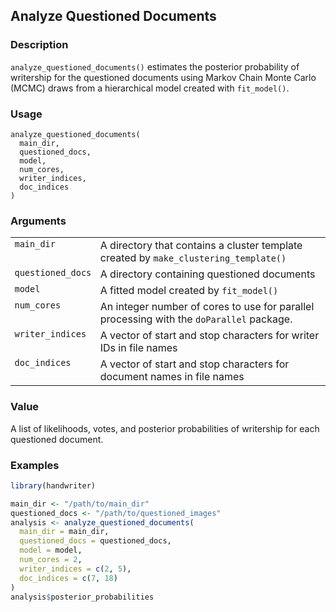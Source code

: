 ## Analyze Questioned Documents {.unnumbered}


### Description

<code>analyze_questioned_documents()</code> estimates the posterior probability of
writership for the questioned documents using Markov Chain Monte Carlo (MCMC) draws from a hierarchical
model created with <code>fit_model()</code>.



### Usage

<pre><code class='language-R'>analyze_questioned_documents(
  main_dir,
  questioned_docs,
  model,
  num_cores,
  writer_indices,
  doc_indices
)
</code></pre>


### Arguments

<table>
<tr><td style = "white-space: nowrap; font-family: monospace; vertical-align: top"><code id="main_dir">main_dir</code></td>
<td>
A directory that contains a cluster template created by <code>make_clustering_template()</code>
</td></tr>
<tr><td style = "white-space: nowrap; font-family: monospace; vertical-align: top"><code id="questioned_docs">questioned_docs</code></td>
<td>
A directory containing questioned documents
</td></tr>
<tr><td style = "white-space: nowrap; font-family: monospace; vertical-align: top"><code id="model">model</code></td>
<td>
A fitted model created by <code>fit_model()</code>
</td></tr>
<tr><td style = "white-space: nowrap; font-family: monospace; vertical-align: top"><code id="num_cores">num_cores</code></td>
<td>
An integer number of cores to use for parallel processing
with the <code>doParallel</code> package.
</td></tr>
<tr><td style = "white-space: nowrap; font-family: monospace; vertical-align: top"><code id="writer_indices">writer_indices</code></td>
<td>
A vector of start and stop characters for writer IDs in file names
</td></tr>
<tr><td style = "white-space: nowrap; font-family: monospace; vertical-align: top"><code id="doc_indices">doc_indices</code></td>
<td>
A vector of start and stop characters for document names in file names
</td></tr>
</table>


### Value

A list of likelihoods, votes, and posterior probabilities of
writership for each questioned document.



### Examples
```r
library(handwriter)

main_dir <- "/path/to/main_dir"
questioned_docs <- "/path/to/questioned_images"
analysis <- analyze_questioned_documents(
  main_dir = main_dir,
  questioned_docs = questioned_docs,
  model = model,
  num_cores = 2,
  writer_indices = c(2, 5),
  doc_indices = c(7, 18)
)
analysis$posterior_probabilities




```
